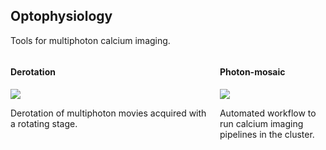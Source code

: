 ## Optophysiology {.smaller}
Tools for multiphoton calcium imaging.

::: {.columns}
::: {.column width="65%"}
#### Derotation
![](img/optophysiology/derotation.gif)

Derotation of multiphoton movies acquired with a rotating stage. 
:::
::: {.column width="35%"}
#### Photon-mosaic
![](img/optophysiology/photon-mosaic.png)

Automated workflow to run calcium imaging pipelines in the cluster.
:::
:::